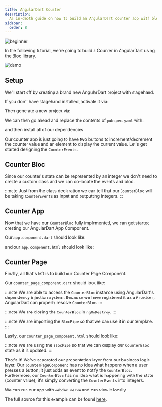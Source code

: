 ```yaml
---
title: AngularDart Counter
description:
  An in-depth guide on how to build an AngularDart counter app with bloc.
sidebar:
  order: 8
---
```



![beginner](https://img.shields.io/badge/level-beginner-green.svg)

In the following tutorial, we're going to build a Counter in AngularDart using
the Bloc library.

![demo](~/assets/tutorials/ngdart-counter.gif)

## Setup

We'll start off by creating a brand new AngularDart project with
[stagehand](https://github.com/dart-lang/stagehand).

If you don't have stagehand installed, activate it via:

<ActivateStagehandSnippet />

Then generate a new project via:

<StagehandSnippet />

We can then go ahead and replace the contents of `pubspec.yaml` with:

<RemoteCode
	url="https://raw.githubusercontent.com/felangel/bloc/master/examples/angular_counter/pubspec.yaml"
	title="pubspec.yaml"
/>

and then install all of our dependencies

<InstallDependenciesSnippet />

Our counter app is just going to have two buttons to increment/decrement the
counter value and an element to display the current value. Let's get started
designing the `CounterEvents`.

## Counter Bloc

Since our counter's state can be represented by an integer we don't need to
create a custom class and we can co-locate the events and bloc.

<RemoteCode
	url="https://raw.githubusercontent.com/felangel/bloc/master/examples/angular_counter/lib/src/counter_page/counter_bloc.dart"
	title="lib/src/counter_page/counter_bloc.dart"
/>

:::note Just from the class declaration we can tell that our `CounterBloc` will
be taking `CounterEvents` as input and outputting integers. :::

## Counter App

Now that we have our `CounterBloc` fully implemented, we can get started
creating our AngularDart App Component.

Our `app.component.dart` should look like:

<RemoteCode
	url="https://raw.githubusercontent.com/felangel/bloc/master/examples/angular_counter/lib/app_component.dart"
	title="lib/app_component.dart"
/>

and our `app.component.html` should look like:

<RemoteCode
	url="https://raw.githubusercontent.com/felangel/bloc/master/examples/angular_counter/lib/app_component.html"
	title="lib/app_component.html"
/>

## Counter Page

Finally, all that's left is to build our Counter Page Component.

Our `counter_page_component.dart` should look like:

<RemoteCode
	url="https://raw.githubusercontent.com/felangel/bloc/master/examples/angular_counter/lib/src/counter_page/counter_page_component.dart"
	title="lib/src/counter_page/counter_page_component.dart"
/>

:::note We are able to access the `CounterBloc` instance using AngularDart's
dependency injection system. Because we have registered it as a `Provider`,
AngularDart can properly resolve `CounterBloc`. :::

:::note We are closing the `CounterBloc` in `ngOnDestroy`. :::

:::note We are importing the `BlocPipe` so that we can use it in our template.
:::

Lastly, our `counter_page_component.html` should look like:

<RemoteCode
	url="https://raw.githubusercontent.com/felangel/bloc/master/examples/angular_counter/lib/src/counter_page/counter_page_component.html"
	title="lib/src/counter_page/counter_page_component.html"
/>

:::note We are using the `BlocPipe` so that we can display our `CounterBloc`
state as it is updated. :::

That's it! We've separated our presentation layer from our business logic layer.
Our `CounterPageComponent` has no idea what happens when a user presses a
button; it just adds an event to notify the `CounterBloc`. Furthermore, our
`CounterBloc` has no idea what is happening with the state (counter value); it's
simply converting the `CounterEvents` into integers.

We can run our app with `webdev serve` and can view it locally.

The full source for this example can be found
[here](https://github.com/felangel/bloc/tree/master/examples/angular_counter).
